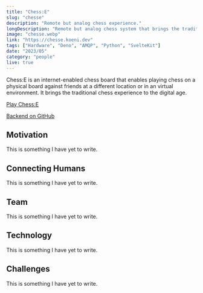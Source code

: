 ```yaml
---
title: "Chess:E"
slug: "chesse"
description: "Remote but analog chess experience."
longDescription: "Remote but analog chess system that brings the traditional chess experience to the digital age."
image: "chesse.webp"
link: "https://chesse.koeni.dev"
tags: ["Hardware", "Deno", "AMQP", "Python", "SvelteKit"]
date: "2023/05"
category: "people"
live: true
---
```


<p>
  Chess:E is an internet-enabled chess board that enables playing chess on a physical board
  against friends at a different location or in an virtual environment. It brings the traditional
  chess experience to the digital age.
</p>
<div class="pt-4 pb-2 flex gap-2 flex-wrap">
  <div class="group">
    <a
      href="https://pawn-hub.de/"
      target="_blank"
      class="inline-block elevated-card-hoverable elevated-1 h-8 w-fit">
      <div
        class="border-l-4 border-t-4 border-r-2 border-b-2 border-black h-full w-full flex items-center justify-center px-12">
        <p class="group-hover:underline underline-offset-[0.3rem] decoration-[0.125rem]">
          Play Chess:E
        </p>
      </div>
    </a>
  </div>
  <div class="group">
    <a
      href="https://github.com/PawnHubChess/backend"
      target="_blank"
      class="inline-block elevated-card-hoverable elevated-1 h-8 w-fit">
      <div
        class="border-l-4 border-t-4 border-r-2 border-b-2 border-black h-full w-full flex items-center justify-center px-12">
        <p class="group-hover:underline underline-offset-[0.3rem] decoration-[0.125rem]">
          Backend on GitHub
        </p>
      </div>
    </a>
  </div>
</div>
<h2 class="text-3xl font-poppins pt-4">Motivation</h2>
<p>This is something I have yet to write.</p>
<h2 class="text-3xl font-poppins pt-4">Connecting Humans</h2>
<p>This is something I have yet to write.</p>
<h2 class="text-3xl font-poppins pt-4">Team</h2>
<p>This is something I have yet to write.</p>
<h2 class="text-3xl font-poppins pt-4">Technology</h2>
<p>This is something I have yet to write.</p>
<h2 class="text-3xl font-poppins pt-4">Challenges</h2>
<p>This is something I have yet to write.</p>
